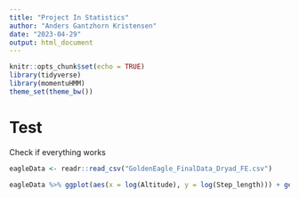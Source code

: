 ```yaml
---
title: "Project In Statistics"
author: "Anders Gantzhorn Kristensen"
date: "2023-04-29"
output: html_document
---
```


```r
knitr::opts_chunk$set(echo = TRUE)
library(tidyverse)
library(momentuHMM)
theme_set(theme_bw())
```

# Test

Check if everything works

```r
eagleData <- readr::read_csv("GoldenEagle_FinalData_Dryad_FE.csv")
```

```r
eagleData %>% ggplot(aes(x = log(Altitude), y = log(Step_length))) + geom_point()
```


